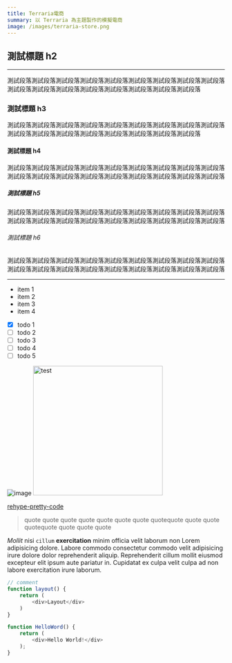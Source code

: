 ```yaml
---
title: Terraria電商
summary: 以 Terraria 為主題製作的模擬電商
image: /images/terraria-store.png
---
```


## 測試標題 h2
---
測試段落測試段落測試段落測試段落測試段落測試段落測試段落測試段落測試段落測試段落測試段落測試段落測試段落測試段落測試段落測試段落測試段落

### 測試標題 h3
測試段落測試段落測試段落測試段落測試段落測試段落測試段落測試段落測試段落測試段落測試段落測試段落測試段落測試段落測試段落測試段落測試段落

#### 測試標題 h4
測試段落測試段落測試段落測試段落測試段落測試段落測試段落測試段落測試段落測試段落測試段落測試段落測試段落測試段落測試段落測試段落測試段落測試段落

##### 測試標題 h5
測試段落測試段落測試段落測試段落測試段落測試段落測試段落測試段落測試段落測試段落測試段落測試段落測試段落測試段落測試段落測試段落測試段落測試段落

###### 測試標題 h6
測試段落測試段落測試段落測試段落測試段落測試段落測試段落測試段落測試段落測試段落測試段落測試段落測試段落測試段落測試段落測試段落測試段落測試段落

---
- item 1
- item 2
- item 3
- item 4

- [x] todo 1
- [ ] todo 2
- [ ] todo 3
- [ ] todo 4
- [ ] todo 5

![image](/images/test.jpg)
<Image width='300' height='300' src='/images/test.jpg' alt='test' />

[rehype-pretty-code](https://rehype-pretty-code.netlify.app/)

> quote quote quote quote quote quote quote quotequote quote quote quotequote quote quote quote

*Mollit* nisi `cillum` **exercitation** minim officia velit laborum non Lorem
adipisicing dolore. Labore commodo consectetur commodo velit adipisicing irure
dolore dolor reprehenderit aliquip. Reprehenderit cillum mollit eiusmod
excepteur elit ipsum aute pariatur in. Cupidatat ex culpa velit culpa ad non
labore exercitation irure laborum.

```js title="layout.js"
// comment
function layout() {
	return (
		<div>Layout</div>
	)
}
```

```js {1}
function HelloWord() {
	return (
		<div>Hello World!</div>
	);
}
```